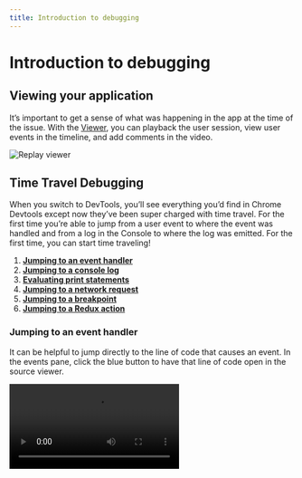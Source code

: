 ```yaml
---
title: Introduction to debugging
---
```



# Introduction to debugging

<YouTubeVideo src="https://www.youtube.com/embed/bNWxgc8i-VU" />

## Viewing your application

It’s important to get a sense of what was happening in the app at the time of the issue. With the [Viewer](/reference-guide/viewer), you can playback the user session, view user events in the timeline, and add comments in the video.

![Replay viewer](/images/viewer_jeqck.png)

## Time Travel Debugging

When you switch to DevTools, you’ll see everything you’d find in Chrome Devtools except now they’ve been super charged with time travel. For the first time you’re able to jump from a user event to where the event was handled and from a log in the Console to where the log was emitted. For the first time, you can start time traveling!

1. [**Jumping to an event handler**](#jumping-to-an-event-handler)
2. [**Jumping to a console log**](#jumping-to-a-console-log)
3. [**Evaluating print statements**](#evaluating-print-statements)
4. [**Jumping to a network request**](#jumping-to-a-network-request)
5. [**Jumping to a breakpoint**](#jumping-to-a-breakpoint)
6. [**Jumping to a Redux action**](#jumping-to-a-redux-action)

### Jumping to an event handler

It can be helpful to jump directly to the line of code that causes an event. In the events pane, click the blue button to have that line of code open in the source viewer.

<Video src={jumpToCodeOftgs} />

### Jumping to a console log

You can jump between console messages generated from your application, or ones you’ve added with Replay’s [print statements](/reference-guide/debugging/print-statements) feature.

<Video src={jumpToConsoleLogAvhvi} />

### Evaluating print statements

Replay lets you add [print statements](/reference-guide/debugging/print-statements) (also called console logs) to an existing replay with no need to compile or re-run the code. Adding print statements to a replay is like going back in time and adding markers to your code to broadcast information at specific points.

Let’s say you have a click handler that is supposed to update the value of a variable, but you’re not sure if it’s actually working. You could add a **print statement** to log the value of that variable after the function executes to see if it actually updated.

With Replay print statements, you can see how many times a function executed, evaluate parameters, and even add comments to provide insights for your team.

<Video src={addPrintStatementLmhxw} />

### Jumping to a network request

The Replay [Network Monitor](/reference-guide/debugging/print-statements) is helpful for debugging anything related to your API or any external network requests going in and out of your application.

If requests fail or time out or if data coming from your back end isn’t accurate, the Network Monitor can help identify problematic requests for debugging. All network requests appear as a timeline so you can navigate back and forth between calls.

<Video src={jumpToNetworkRequestTteea} />

### Jumping to a breakpoint

[Breakpoints](/reference-guide/debugger/breakpoints) are the remote control for your code — pause, rewind, fast-forward, and step through your code line by line to evaluate it at various points in time. This can be particularly helpful when you have granular timing or async code issues causing a bug.

<Video src={jumpToBreakpointNetuo} />

### Jumping to a Redux action

The experimental [Redux DevTools](/reference-guide/devtools/redux) integration will show dispatched actions up to the point in time you are paused in the replay. We are building out functionality to add a timeline view, stack traces, and more.

## Inspecting and Evaluating

Once you’ve narrowed in on the points in time to debug, Replay provides all the tools you need to inspect and evaluate your application.

### Inspecting elements

The **[Elements panel](/reference-guide/devtools/elements)** is the blueprint of the HTML elements and CSS styles for your app. If you have issues with how your app is being displayed, this is a great place to start. View the structure of your HTML elements and see what styles have been applied. You can also see which elements have event listeners.

<Video src={inspectingElementsVolne} />

### Inspecting React components

For React applications, you can view components, props, state, and hooks with Replay’s [React DevTools](/reference-guide/devtools/react).

React DevTools helps you answer questions like

- Was the correct prop passed to a component?
- Did a hook fire at the correct time with the correct value?
- Are there competing sources of truth for state management?
- Is my component tree rendered as expected?

<Video src={inspectReactComponentZoscp} />

### Inspecting function and code line execution

How confident are you in the actual execution of your code? Bugs often occur when the reality of our app execution does not match our expectations. With Replay, the Function Outline shows all the functions in the source and how many times each function was executed.

![Code line execution](/images/inspecting-function_uhskq.png)

The Heat Map in the editor’s gutter is helpful for seeing how many times a line was executed. This helps to identify dead code that never ran, or lines that are running too frequently and may be causing performance issues.

![Code line execution](/images/line-execution_ewzxz.png)

### Inspecting the Call Stack and Scopes

When paused on a specific execution of a line of code, you can view the [call stack](/reference-guide/debugger/breakpoints) leading up to that point.

The [Scopes](/reference-guide/debugger/breakpoints#scopes) pane will show the values of properties and variables within a given scope when paused on an execution of a line of code.

<Video src={callbackAndScopesHardt} />

### Evaluating in the Console

The Console lets you view and navigate between print statements and events that occur in your application. You can also use the console to evaluate expressions in order to see the value of variables at different points in time.
<Video src={evaluatingConsoleDyaze} />
Check out our [Console](/reference-guide/devtools/console) documentation for more.

## What’s next

Replay works best when used by a team. Teams lets you easily collaborate and gives access to features like source map uploads, recording automated tests, and managing access to team replays. Learn more in [Setting up a team](/getting-started/teams-admin/setting-up-a-team).
